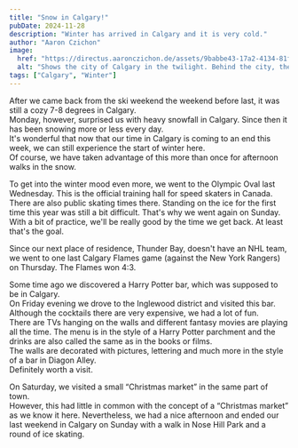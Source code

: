 ```yaml
---
title: "Snow in Calgary!"
pubDate: 2024-11-28
description: "Winter has arrived in Calgary and it is very cold."
author: "Aaron Czichon"
image:
  href: "https://directus.aaronczichon.de/assets/9babbe43-17a2-4134-81f3-4fcf431c2675.jpeg?quality=70&width=1600"
  alt: "Shows the city of Calgary in the twilight. Behind the city, the sun sets in great orange and yellow tones. A few cars are driving on the highway in front of it and have their lights on."
tags: ["Calgary", "Winter"]
---
```



After we came back from the ski weekend the weekend before last, it was still a cozy 7-8 degrees in Calgary.   
Monday, however, surprised us with heavy snowfall in Calgary. Since then it has been snowing more or less every day.   
It's wonderful that now that our time in Calgary is coming to an end this week, we can still experience the start of winter here.   
Of course, we have taken advantage of this more than once for afternoon walks in the snow.

<DirectusImage assetId="32b4e216-31f8-40bb-af14-33f4dee6f62d.jpeg" />

<DirectusImage assetId="1627ce9e-becf-48f3-a99a-9547fece838e.jpeg" />

To get into the winter mood even more, we went to the Olympic Oval last Wednesday. This is the official training hall for speed skaters in Canada. There are also public skating times there. Standing on the ice for the first time this year was still a bit difficult. That's why we went again on Sunday. With a bit of practice, we'll be really good by the time we get back. At least that's the goal.   

Since our next place of residence, Thunder Bay, doesn't have an NHL team, we went to one last Calgary Flames game (against the New York Rangers) on Thursday. The Flames won 4:3.

<DirectusImage assetId="4003e9e7-6455-49b7-8816-37b2c330f64c.jpeg" />

Some time ago we discovered a Harry Potter bar, which was supposed to be in Calgary.    
On Friday evening we drove to the Inglewood district and visited this bar. Although the cocktails there are very expensive, we had a lot of fun.   
There are TVs hanging on the walls and different fantasy movies are playing all the time. The menu is in the style of a Harry Potter parchment and the drinks are also called the same as in the books or films.   
The walls are decorated with pictures, lettering and much more in the style of a bar in Diagon Alley.   
Definitely worth a visit.

On Saturday, we visited a small “Christmas market” in the same part of town.   
However, this had little in common with the concept of a “Christmas market” as we know it here. Nevertheless, we had a nice afternoon and ended our last weekend in Calgary on Sunday with a walk in Nose Hill Park and a round of ice skating.

<DirectusGallery folderName="50 Snow Calgary" />
